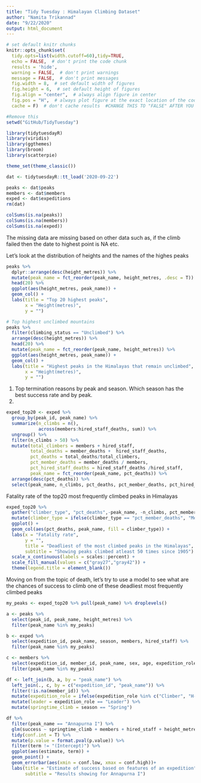 ```yaml
---
title: "Tidy Tuesday : Himalayan Climbing Dataset"
author: "Namita Trikannad"
date: "9/22/2020"
output: html_document
---
```


```r
# set default knitr chunks
knitr::opts_chunk$set(
  tidy.opts=list(width.cutoff=60),tidy=TRUE,
  echo = FALSE,  # don't print the code chunk
  results = 'hide',
  warning = FALSE,  # don't print warnings
  message = FALSE,  # don't print messages
  fig.width = 8,  # set default width of figures
  fig.height = 6,  # set default height of figures
  fig.align = "center",  # always align figure in center
  fig.pos = "H",  # always plot figure at the exact location of the code chunk
  cache = F)  # don't cache results  #CHANGE THIS TO "FALSE" AFTER YOU'RE DONE !!

#Remove this 
setwd("GitHub/TidyTuesday")
```

```r
library(tidytuesdayR)
library(viridis)
library(ggthemes)
library(broom)
library(scatterpie)

theme_set(theme_classic())
```

```r
dat <- tidytuesdayR::tt_load('2020-09-22')
```

```r
peaks <- dat$peaks
members <- dat$members
exped <- dat$expeditions
rm(dat)
```

```r
colSums(is.na(peaks))
colSums(is.na(members))
colSums(is.na(exped))
```
The missing data are missing based on other data such as, if the climb failed then the date to highest point is NA etc. 

Let's look at the distribution of heights and the names of the highes peaks 
```r
peaks %>% 
  dplyr::arrange(desc(height_metres)) %>% 
  mutate(peak_name = fct_reorder(peak_name, height_metres, .desc = T)) %>%
  head(20) %>% 
  ggplot(aes(height_metres, peak_name)) + 
  geom_col() +
  labs(title = "Top 20 highest peaks",
       x = "Height(metres)",
       y = "")

# Top highest unclimbed mountains 
peaks %>% 
  filter(climbing_status == "Unclimbed") %>% 
  arrange(desc(height_metres)) %>% 
  head(20) %>% 
  mutate(peak_name = fct_reorder(peak_name, height_metres)) %>% 
  ggplot(aes(height_metres, peak_name)) + 
  geom_col() +
  labs(title = "Highest peaks in the Himalayas that remain unclimbed",
       x = "Height(metres)",
       y = "")

```
1. Top termination reasons by peak and season. Which season has the best success rate and by peak. 
2. 
```r
exped_top20 <- exped %>% 
  group_by(peak_id, peak_name) %>%  
  summarize(n_climbs = n(),
            across(members:hired_staff_deaths, sum)) %>% 
  ungroup() %>% 
  filter(n_climbs > 50) %>% 
  mutate(total_climbers = members + hired_staff,
         total_deaths = member_deaths +  hired_staff_deaths,
         pct_deaths = total_deaths/total_climbers, 
         pct_member_deaths = member_deaths / members,
         pct_hired_staff_deaths = hired_staff_deaths /hired_staff,
         peak_name = fct_reorder(peak_name, pct_deaths)) %>% 
  arrange(desc(pct_deaths)) %>%
  select(peak_name, n_climbs, pct_deaths, pct_member_deaths, pct_hired_staff_deaths) 

```

Fatality rate of the top20 most frequently climbed peaks in Himalayas 
```r
exped_top20 %>% 
  gather("climber_type", "pct_deaths",-peak_name, -n_climbs, pct_member_deaths:pct_hired_staff_deaths) %>%
  mutate(climber_type = ifelse(climber_type == "pct_member_deaths", "Member", "Hired")) %>%
  ggplot() +
  geom_col(aes(pct_deaths, peak_name, fill = climber_type)) + 
  labs(x = "Fatality rate",
       y = "", 
       title = "Deadliest of the most climbed peaks in the Himalayas", 
       subtitle = "Showing peaks climbed atleast 50 times since 1905") +
  scale_x_continuous(labels = scales::percent) +
  scale_fill_manual(values = c("gray27","gray42")) +
  theme(legend.title = element_blank())

```

Moving on from the topic of death, let's try to use a model to see what are the chances of success to climb one of these deadliest most frequently climbed peaks 
```r
my_peaks <- exped_top20 %>% pull(peak_name) %>% droplevels()

a <- peaks %>% 
  select(peak_id, peak_name, height_metres) %>% 
  filter(peak_name %in% my_peaks)

b <- exped %>% 
  select(expedition_id, peak_name, season, members, hired_staff) %>% 
  filter(peak_name %in% my_peaks)

c <- members %>% 
  select(expedition_id, member_id, peak_name, sex, age, expedition_role, hired, solo, oxygen_used, success) %>% 
  filter(peak_name %in% my_peaks)

df <- left_join(b, a, by = "peak_name") %>%
  left_join(., c, by = c("expedition_id", "peak_name")) %>% 
  filter(!is.na(member_id)) %>% 
  mutate(expedition_role = ifelse(expedition_role %in% c("Climber", "H-A Worker", "Leader", "Exp Doctor", "Deputy Leader"), expedition_role, "Other")) %>% 
  mutate(leader = expedition_role == "Leader") %>% 
  mutate(springtime_climb = season == "Spring")
```

```r
df %>% 
  filter(peak_name == "Annapurna I") %>% 
  glm(success ~ springtime_climb + members + hired_staff + height_metres + leader + hired + solo + oxygen_used, data = ., family = "binomial") %>% 
  tidy(conf.int = T) %>% 
  mutate(p.value = format.pval(p.value)) %>% 
  filter(term != "(Intercept)") %>% 
  ggplot(aes(estimate, term)) +
  geom_point() +
  geom_errorbar(aes(xmin = conf.low, xmax = conf.high))+
  labs(title = "Estimate of success based on features of an expedition", 
       subtitle = "Results showing for Annapurna I")
```












